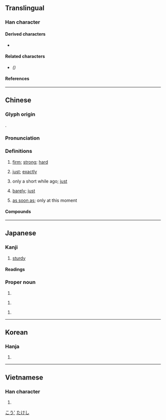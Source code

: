 {{also|刚}}
{{character info/new}}
==Translingual==

===Han character===
{{Han char|rn=18|rad=刀|as=08|sn=10|four=72200|canj=BULN|ids=⿰岡刂}}

====Derived characters====
* {{l|mul|[[𭡺]], [[𬌧]], [[𫅙]], [[𮢪]], [[𡬼]], [[𪮚]], [[𠠊]]}}

====Related characters====
* {{l|mul|[[刚]]}} ''({{w|Simplified Chinese}})''

====References====
{{Han ref|kx=0141.110|dkj=02042|dj=0320.170|hdz=10344.100|uh=525B}}

----

==Chinese==
{{zh-forms|s=刚}}

===Glyph origin===
{{Han etym}}
{{Han compound|岡|刀|c1=p|c2=s|t2=knife|ls=psc}}.

===Pronunciation===
{{zh-pron
|m=gāng
|m-s=
|c=gong1
|c-t=
|g=
|h=pfs=kông;gd=gong1
|j=
|md=
|mn=kong/qz,xm,zz:kang
|mn-t=gang1
|w=
|x=
|mc=y
|oc=y
|cat=a,adv
}}

===Definitions===
{{zh-hanzi}}

# [[firm]]; [[strong]]; [[hard]]
#: {{zh-x|他 的 性格 是 剛 與 柔 的 結合。|His character is a combination of strength and kindness.}}
# [[just]]; [[exactly]]
#: {{zh-x|剛好|just, exactly}}
# only a short while ago; [[just]]
#: {{zh-x|剛才|just now; a moment ago}}
#: {{zh-x|剛剛|just now; only}}
#: {{zh-x|他 '''剛''' 回來 。|He has '''just''' came back.}}
# [[barely]]; [[just]]
#: {{zh-x|一 個 月 1000 元 的 工資，'''剛''' 夠 他 吃飯。|He earns 1000 yuan a month, '''barely''' enough for food.}}
# [[as soon as]]; only at this moment
#: {{zh-x|他 剛 做完 工作，鈴 就 響 了.|The moment he finished his work, the bell rang.}}

====Compounds====
{{zh-der|剛一|剛健|剛剛|剛勁|剛勇|剛好|剛巧|剛度|剛強|剛性|剛愎|剛愎自用|剛才|剛果|剛果紅|剛架|剛柔相濟|剛正|剛毅|剛毛|剛氣|剛烈|剛玉|剛直|剛石|剛砂|剛硬|剛韌|剛體|金剛|吐剛茹柔|剛毫筆|剛板硬正|大剛來|剛褊自用|剛性憲法|剛戾|丈二金剛|大剛喒|剛子|剛柔|吳剛|四大金剛|剛道|剛口|剛棱|吳剛伐桂|剛日|剛毅木訥|剛柔並濟|剛性路面|剛毅果決|內柔外剛|剛纔|外剛內柔|剛正不阿|剛行剛驀|以柔克剛|密跡金剛|待剛來|剛愎不仁|好剛口|以柔制剛|剛愎性成|外柔內剛|剛切|剛克|剛腸|剛而自矜|剛戾自用|剛風|洪剛|柔能克剛|摧剛為柔|百鍊剛|柔能制剛|柔茹剛吐|無欲則剛|氣血方剛|沉潛剛克|沒剛性|沉漸剛克|金剛石|金剛頂經|血氣方剛|金剛界|金剛砂|騂剛|金剛猩猩|茹柔吐剛|金剛鑽婚|金剛怒目|立地金剛|陽剛|金剛努目|金剛鑽|金剛經|金剛智|變形金剛|纔剛}}

{{zh-cat|Beginning}}

----

==Japanese==

===Kanji===
{{ja-kanji|grade=c|rs=刀08}}

# [[sturdy]]

====Readings====
{{ja-readings
|goon=こう
|kanon=こう
|kanyoon=ごう
|kun=つよ-い, こわい
}}

===Proper noun===
{{ja-pos|proper|たけし}}

# {{given name|ja|male}}

{{ja-pos|proper|つよし}}

# {{given name|ja|male}}

{{ja-pos|proper|ごう}}

# {{given name|ja|male}}

[[Category:Japanese male given names|こう']]
[[Category:Japanese male given names|たけし]]

----

==Korean==

===Hanja===
{{ko-hanja|강}}

# {{rfdef|ko|sort=刀08}}

----

==Vietnamese==

===Han character===
{{vi-readings|reading=[[cương]]|rs=刀08}}

# {{rfdef|vi|sort=刀08}}